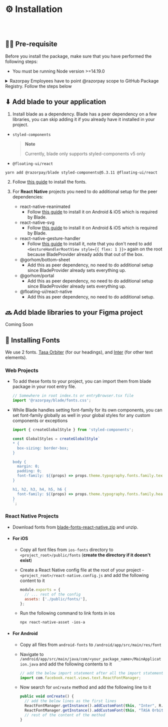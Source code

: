 
<Meta title="Guides/Installation" />

# ⚙️ Installation

<br />
<br />

## ✍🏻 Pre-requisite

Before you install the package, make sure that you have performed the following steps:

- You must be running Node version >=14.19.0

<details>
<summary>Razorpay Employees have to point @razorpay scope to GitHub Package Registry. Follow the steps below</summary>

- Generate a Personal Access Token on GitHub by [visiting this link](https://github.com/settings/tokens/new?scopes=repo,workflow,write:packages,read:repo_hook,write:packages) (Enable SSO by clicking `Authorize` button next to Razorpay logo.)
- Run `code ~/.bashrc` or `code ~/.zshrc` in your editor and add this line

  ```
  export GITHUB_ACCESS_TOKEN="<YOUR_TO  KEN>"
  ```

  > **Note**
  >
  > Replace `<YOUR_TOKEN>` with your actual GitHub Personal Access Token

- Run `source ~/.bashrc` or `source ~/.zshrc` based on the file you added your token.
- Run `code ~/.npmrc` and append the following
  ```bash
  # add following to your .npmrc
  @razorpay:registry=https://npm.pkg.github.com/
  //npm.pkg.github.com/:always-auth=true
  //npm.pkg.github.com/:_authToken=${GITHUB_ACCESS_TOKEN}
  ```

</details>

## ⬇ Add blade to your application

1. Install blade as a dependency.
   Blade has a peer dependency on a few libraries, you can skip adding it if you already have it installed in your project.

- `styled-components`
  > **Note**
  >
  > Currently, blade only supports styled-components v5 only
- `@floating-ui/react`

```shell
yarn add @razorpay/blade styled-components@5.3.11 @floating-ui/react
```

2. Follow [this guide](#-install-fonts) to install the fonts.

3. For **React Native** projects you need to do additional setup for the peer dependencies:

   - react-native-reanimated
     - Follow [this guide](https://docs.swmansion.com/react-native-reanimated/docs/fundamentals/installation) to install it on Android & iOS which is required by Blade.
   - react-native-svg
     - Follow [this guide](https://github.com/react-native-svg/react-native-svg#with-react-native-cli) to install it on Android & iOS which is required by Blade.
   - react-native-gesture-handler
     - Follow [this guide](https://docs.swmansion.com/react-native-gesture-handler/docs/installation) to install it, note that you don't need to add `<GestureHandlerRootView style={{ flex: 1 }}>` again on the root because BladeProvider already adds that out of the box.
   - @gorhom/bottom-sheet
     - Add this as peer dependency, no need to do additional setup since BladeProvider already sets everything up.
   - @gorhom/portal
     - Add this as peer dependency, no need to do additional setup since BladeProvider already sets everything up.
   - @floating-ui/react-native
     - Add this as peer dependency, no need to do additional setup.

## 🔜 Add blade libraries to your Figma project

Coming Soon

## 🔡 Installing Fonts

We use 2 fonts. [Tasa Orbiter](https://tasatype.localremote.co/) (for our headings), and [Inter](https://rsms.me/inter/) (for other text elements).

### Web Projects

- To add these fonts to your project, you can import them from blade package in your root entry file.

  ```ts
  // Somewhere in root index.ts or entryBrowser.tsx file
  import '@razorpay/blade/fonts.css';
  ```

- While Blade handles setting font-family for its own components, you can set font-family globally as well in your global styles for any custom components or exceptions

  ```ts
  import { createGlobalStyle } from 'styled-components';

  const GlobalStyles = createGlobalStyle`
  * { 
    box-sizing: border-box;
  }
  
  body {
    margin: 0;
    padding: 0;
    font-family: ${(props) => props.theme.typography.fonts.family.text}
  }
  
  h1, h2, h3, h4, h5, h6 {
    font-family: ${(props) => props.theme.typography.fonts.family.heading};
  }
  `;
  ```

### React Native Projects

- Download fonts from [blade-fonts-react-native.zip]() and unzip.

- #### For iOS

  - Copy all font files from `ios-fonts` directory to `<project_root>/public/fonts` (**create the directory if it doesn't exist**)
  - Create a React Native config file at the root of your project - `<project_root>/react-native.config.js` and add the following content to it

    ```js
    module.exports = {
      // ... rest of the config
      assets: ['./public/fonts/'],
    };
    ```

  - Run the following command to link fonts in ios

    ```shell
    npx react-native-asset -ios-a
    ```

- #### For Android

  - Copy all files from `android-fonts` to `/android/app/src/main/res/font`
  - Navigate to `/android/app/src/main/java/com/<your_package_name>/MainApplication.java` and add the following contents to it

    ```js
    // add the below import statement after all the import statements
    import com.facebook.react.views.text.ReactFontManager;
    ```

  - Now search for `onCreate` method and add the following line to it

    ```js
    public void onCreate() {
      // add the below lines as the first lines
      ReactFontManager.getInstance().addCustomFont(this, "Inter", R.font.inter);
      ReactFontManager.getInstance().addCustomFont(this, "TASA Orbiter Display", R.font.tasa);
      // rest of the content of the method
    }
    ```
